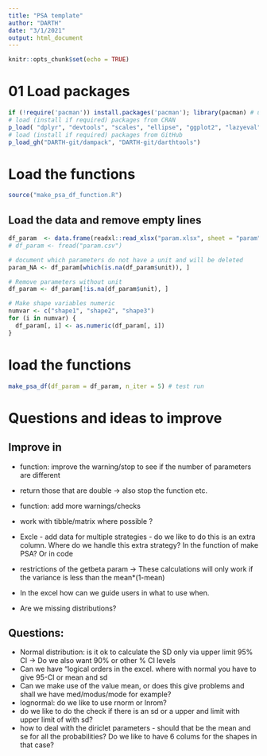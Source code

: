 ```yaml
---
title: "PSA template"
author: "DARTH"
date: "3/1/2021"
output: html_document
---
```


```r
knitr::opts_chunk$set(echo = TRUE)
```

# 01 Load packages

```r
if (!require('pacman')) install.packages('pacman'); library(pacman) # use this package to conveniently install other packages
# load (install if required) packages from CRAN
p_load( "dplyr", "devtools", "scales", "ellipse", "ggplot2", "lazyeval", "igraph", "ggraph", "reshape2", "knitr", "stringr", "diagram", "triangle")   
# load (install if required) packages from GitHub
p_load_gh("DARTH-git/dampack", "DARTH-git/darthtools")
```
# Load the functions
```r
source("make_psa_df_function.R")

```

## Load the data and remove empty lines
```r
df_param  <- data.frame(readxl::read_xlsx("param.xlsx", sheet = "param"))
# df_param <- fread("param.csv")

# document which parameters do not have a unit and will be deleted
param_NA <- df_param[which(is.na(df_param$unit)), ]

# Remove parameters without unit
df_param <- df_param[!is.na(df_param$unit), ]

# Make shape variables numeric
numvar <- c("shape1", "shape2", "shape3")
for (i in numvar) {
  df_param[, i] <- as.numeric(df_param[, i])
}

```

# load the functions
```r
make_psa_df(df_param = df_param, n_iter = 5) # test run
```
# Questions and ideas to improve

## Improve in 
- function: improve the warning/stop to see if the number of parameters are different
- return those that are double -> also stop the function etc.
- function: add more warnings/checks
- work with tibble/matrix where possible ? 

- Excle - add data for multiple strategies - do we like to do this is an extra column. Where do we handle this extra strategy? In the function of make PSA? Or in code
- restrictions of the getbeta param -> These calculations will only work if the variance is less than the mean*(1-mean)
- In the excel how can we guide users in what to use when. 
- Are we missing distributions?

## Questions:
- Normal distribution: is it ok to calculate the SD only via upper limit 95% CI -> Do we also want 90% or other % CI levels
- Can we have "logical orders in the excel. where with normal you have to give 95-CI or mean and sd
- Can we make use of the value mean, or does this give problems and shall we have med/modus/mode for example?
- lognormal: do we like to use rnorm or lnrom? 
- do we like to do the check if there is an sd or a upper and limit with upper limit of with sd?
- how to deal with the diriclet parameters - should that be the mean and se for all the probabilities? Do we like to have 6 colums for the shapes in that case?
